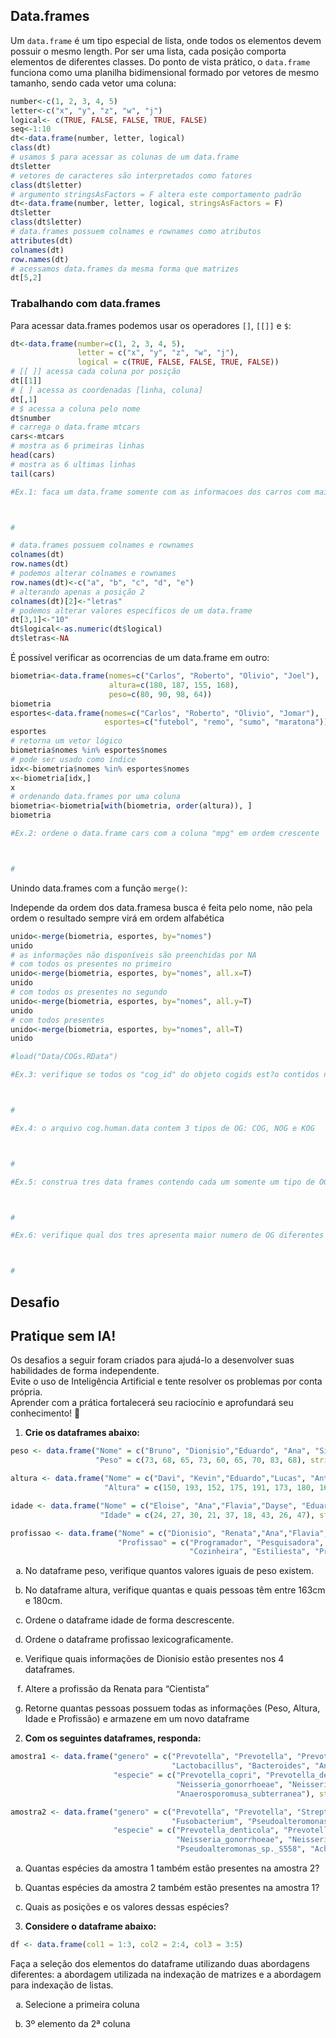 ## Data.frames

Um `data.frame` é um tipo especial de lista, onde todos os elementos devem possuir o mesmo length. Por ser uma lista, cada posição comporta elementos de diferentes classes. Do ponto de vista prático, o `data.frame` funciona como uma planilha bidimensional formado por vetores de mesmo tamanho, sendo cada vetor uma coluna:

```r
number<-c(1, 2, 3, 4, 5)
letter<-c("x", "y", "z", "w", "j")
logical<- c(TRUE, FALSE, FALSE, TRUE, FALSE)
seq<-1:10
dt<-data.frame(number, letter, logical)
class(dt)
# usamos $ para acessar as colunas de um data.frame
dt$letter               
# vetores de caracteres são interpretados como fatores
class(dt$letter)          
# argumento stringsAsFactors = F altera este comportamento padrão
dt<-data.frame(number, letter, logical, stringsAsFactors = F) 
dt$letter
class(dt$letter)
# data.frames possuem colnames e rownames como atributos
attributes(dt)                
colnames(dt)
row.names(dt)
# acessamos data.frames da mesma forma que matrizes
dt[5,2]                       
```

### Trabalhando com data.frames

Para acessar data.frames podemos usar os operadores `[]`, `[[]]` e `$`:

```r
dt<-data.frame(number=c(1, 2, 3, 4, 5),
               letter = c("x", "y", "z", "w", "j"),
               logical = c(TRUE, FALSE, FALSE, TRUE, FALSE))
# [[ ]] acessa cada coluna por posição
dt[[1]]              
# [ ] acessa as coordenadas [linha, coluna]
dt[,1]               
# $ acessa a coluna pelo nome
dt$number            
# carrega o data.frame mtcars
cars<-mtcars        
# mostra as 6 primeiras linhas
head(cars)          
# mostra as 6 ultimas linhas
tail(cars)
```

```r
#Ex.1: faca um data.frame somente com as informacoes dos carros com mais de 100hp



#
```

```r
# data.frames possuem colnames e rownames
colnames(dt)
row.names(dt)
# podemos alterar colnames e rownames
row.names(dt)<-c("a", "b", "c", "d", "e")
# alterando apenas a posição 2
colnames(dt)[2]<-"letras"     
# podemos alterar valores específicos de um data.frame
dt[3,1]<-"10"
dt$logical<-as.numeric(dt$logical)
dt$letras<-NA
```

É possível verificar as ocorrencias de um data.frame em outro:

```r
biometria<-data.frame(nomes=c("Carlos", "Roberto", "Olivio", "Joel"),
                      altura=c(180, 187, 155, 168),
                      peso=c(80, 90, 98, 64))
biometria
esportes<-data.frame(nomes=c("Carlos", "Roberto", "Olivio", "Jomar"),
                     esportes=c("futebol", "remo", "sumo", "maratona"))
esportes
# retorna um vetor lógico
biometria$nomes %in% esportes$nomes
# pode ser usado como índice
idx<-biometria$nomes %in% esportes$nomes    
x<-biometria[idx,]
x
# ordenando data.frames por uma coluna
biometria<-biometria[with(biometria, order(altura)), ]
biometria
```

```r
#Ex.2: ordene o data.frame cars com a coluna "mpg" em ordem crescente



#
```

Unindo data.frames com a função `merge()`:

::: callout-important
Independe da ordem dos data.framesa busca é feita pelo nome, não pela ordem o resultado sempre virá em ordem alfabética
:::

```r
unido<-merge(biometria, esportes, by="nomes")
unido
# as informações não disponíveis são preenchidas por NA
# com todos os presentes no primeiro
unido<-merge(biometria, esportes, by="nomes", all.x=T)
unido
# com todos os presentes no segundo
unido<-merge(biometria, esportes, by="nomes", all.y=T)
unido
# com todos presentes
unido<-merge(biometria, esportes, by="nomes", all=T)
unido
```

```r
#load("Data/COGs.RData")
```

```r
#Ex.3: verifique se todos os "cog_id" do objeto cogids est?o contidos no objeto cog.human.data



#
```

```r
#Ex.4: o arquivo cog.human.data contem 3 tipos de OG: COG, NOG e KOG



#
```

```r
#Ex.5: construa tres data frames contendo cada um somente um tipo de OG (i.e. COG, NOG e KOG)



#
```

```r
#Ex.6: verifique qual dos tres apresenta maior numero de OG diferentes



#
```

## Desafio

::: callout-tip
## Pratique sem IA!

Os desafios a seguir foram criados para ajudá-lo a desenvolver suas habilidades de forma independente.\
Evite o uso de Inteligência Artificial e tente resolver os problemas por conta própria.\
Aprender com a prática fortalecerá seu raciocínio e aprofundará seu conhecimento! 🚀
:::

1.  **Crie os dataframes abaixo:**

```r
peso <- data.frame("Nome" = c("Bruno", "Dionisio","Eduardo", "Ana", "Silvia", "Elizete", "Renata", "Arlete", "Lucas"),
                   "Peso" = c(73, 68, 65, 73, 60, 65, 70, 83, 68), stringsAsFactors = F)

altura <- data.frame("Nome" = c("Davi", "Kevin","Eduardo","Lucas", "Antonio", "Moises", "Dionisio", "Ana", "Renata"),
                     "Altura" = c(150, 193, 152, 175, 191, 173, 180, 163, 178), stringsAsFactors = F)

idade <- data.frame("Nome" = c("Eloise", "Ana","Flavia","Dayse", "Eduardo", "Silvia", "Dionisio", "Renata", "Bruno"),
                    "Idade" = c(24, 27, 30, 21, 37, 18, 43, 26, 47), stringsAsFactors = F)

profissao <- data.frame("Nome" = c("Dionisio", "Renata","Ana","Flavia", "Thais", "Daniel", "Fernanda", "Bárbara", "Henrique"),
                        "Profissao" = c("Programador", "Pesquisadora", "Advogada", "Farmaceutica", "Bombeira Civil", "Cabelereiro",
                                        "Cozinheira", "Estiliesta", "Professor"), stringsAsFactors = F)
```

a)  No dataframe peso, verifique quantos valores iguais de peso existem.

b)  No dataframe altura, verifique quantas e quais pessoas têm entre 163cm e 180cm.

c)  Ordene o dataframe idade de forma descrescente.

d)  Ordene o dataframe profissao lexicograficamente.

e)  Verifique quais informações de Dionisio estão presentes nos 4 dataframes.

f)  Altere a profissão da Renata para "Cientista"

g)  Retorne quantas pessoas possuem todas as informações (Peso, Altura, Idade e Profissão) e armazene em um novo dataframe

2.  **Com os seguintes dataframes, responda:**

```r
amostra1 <- data.frame("genero" = c("Prevotella", "Prevotella", "Prevotella", "Streptococcus","Neisseria", "Neisseria", 
                                    "Lactobacillus", "Bacteroides", "Anaerosporomusa"),
                       "especie" = c("Prevotella_copri", "Prevotella_denticola", "Prevotella_ruminicola", "Streptococcus_infantarius", 
                                     "Neisseria_gonorrhoeae", "Neisseria_meningitidis", "Lactobacillus_iners", "Bacteroides_xylanisolvens",
                                     "Anaerosporomusa_subterranea"), stringsAsFactors = F)

amostra2 <- data.frame("genero" = c("Prevotella", "Prevotella", "Streptococcus", "Streptococcus", "Neisseria", "Neisseria", "Bacteroides", 
                                    "Fusobacterium", "Pseudoalteromonas", "Achromobacter", "Aggregatibacte"),
                       "especie" = c("Prevotella_denticola", "Prevotella_ruminicola", "Streptococcus_infantarius", "Streptococcus_equi", 
                                     "Neisseria_gonorrhoeae", "Neisseria_meningitidis", "Bacteroides_xylanisolvens", "Fusobacterium_nucleatum", 
                                     "Pseudoalteromonas_sp._S558", "Achromobacter_sp._KAs_3-5", "Aggregatibacter_actinomycetemcomitans"), stringsAsFactors = F)
```

a)  Quantas espécies da amostra 1 também estão presentes na amostra 2?

b)  Quantas espécies da amostra 2 também estão presentes na amostra 1?

c)  Quais as posições e os valores dessas espécies?

3.  **Considere o dataframe abaixo:**

```r
df <- data.frame(col1 = 1:3, col2 = 2:4, col3 = 3:5)
```

Faça a seleção dos elementos do dataframe utilizando duas abordagens diferentes: a abordagem utilizada na indexação de matrizes e a abordagem para indexação de listas.

a) Selecione a primeira coluna

b) 3º elemento da 2ª coluna

